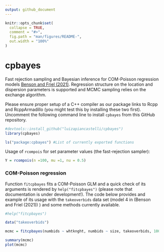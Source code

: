 ```yaml
---
output: github_document
---
```


<!-- README.md is generated from README.Rmd. Please edit that file -->

```r
knitr::opts_chunk$set(
  collapse = TRUE,
  comment = "#>",
  fig.path = "man/figures/README-",
  out.width = "100%"
)
```

# cpbayes

Fast rejection sampling and Bayesian inference for COM-Poisson regression models [Benson and Friel (2021)](https://projecteuclid.org/journals/bayesian-analysis/volume-16/issue-3/Bayesian-Inference-Model-Selection-and-Likelihood-Estimation-using-Fast-Rejection/10.1214/20-BA1230.full). Regression structure on the location and dispersion parameters is supported and MCMC sampling relies on the exchange algorithm.

Please ensure proper setup of a C++ compiler as our package links to Rcpp and RcppArmadillo (you might test this by installing these two first). Uncomment the following command line to install `cpbayes` from this GitHub repository.

```r
#devtools::install_github("luizapiancastelli/cpbayes")
library(cpbayes)

ls("package:cpbayes") #List of currently exported functions
```

Usage of `rcompois` for set parameter values (the fast-rejection sampler):

```r
Y = rcompois(n =100, mu =1, nu = 0.5)
```

### COM-Poisson regression

Function `fitcpbayes` fits a COM-Poisson GLM and a quick check of its arguments is rendered by `help("fitcpbayes")` (please note that documentation is under development!). The code below provides and example of its usage with the `takeoverbids` data set (model 4 in (Benson and Friel (2021)) ) and some methods currently available.

```r
#help("fitcpbayes")

data("takeoverbids")

mcmc = fitcpbayes(numbids ~ whtknght, numbids ~ size, takeoverbids, 10000, 10000, nchains =3)

summary(mcmc)
plot(mcmc)

```




